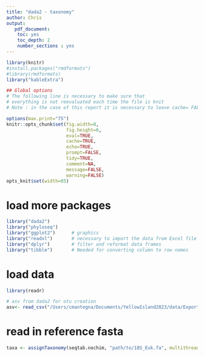 ```yaml
---
title: "dada2 - taxonomy"
author: Chris
output:
   pdf_document: 
    toc: yes
    toc_depth: 2
    number_sections : yes
---
```



```r
library(knitr)
#install.packages("rmdformats")
#library(rmdformats)
library("kableExtra")

## Global options
# The following line is necessary to make sure that 
# everything is not reevaluated each time the file is knit
# Note : in the case of this report it is necessary to leave cache= FALSE

options(max.print="75")
knitr::opts_chunk$set(fig.width=8, 
                      fig.height=6, 
                      eval=TRUE, 
                      cache=TRUE,
                      echo=TRUE,
                      prompt=FALSE,
                      tidy=TRUE,
                      comment=NA,
                      message=FALSE,
                      warning=FALSE)
opts_knit$set(width=85)
```

# load more packages
```r

library("dada2")
library("phyloseq")
library("ggplot2")      # graphics
library("readxl")       # necessary to import the data from Excel file
library("dplyr")        # filter and reformat data frames
library("tibble")       # Needed for converting column to row names

```

# load data
```r
library(readr)

# asv from dada2 for otu creation
asv<- read_csv("/Users/cmantegna/Documents/YellowIsland2023/data/ExportedASVtable.csv")

```

# read in reference fasta
```r

taxa <- assignTaxonomy(seqtab.nochim, "path/to/18S_Euk.fa", multithread=TRUE, taxLevels=c("Kingdom", "Phylum", "Class", "Order", "Family", "Genus", "Species"))


```

